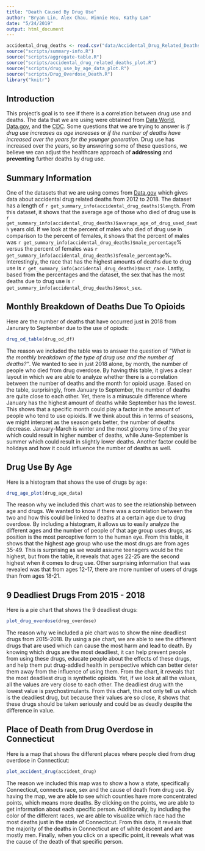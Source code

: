 ```yaml
---
title: "Death Caused By Drug Use"
author: "Bryan Lin, Alex Chau, Winnie Hou, Kathy Lam"
date: "5/24/2019"
output: html_document
---
```


```r
accidental_drug_deaths <- read.csv("data/Accidental_Drug_Related_Deaths_2012-2018.csv", stringsAsFactors = FALSE)
source("scripts/summary-info.R")
source("scripts/aggregate-table.R")
source("scripts/accidental_drug_related_deaths_plot.R")
source("scripts/drug_use_by_age_data_plot.R")
source("scripts/Drug_Overdose_Death.R")
library("knitr")
```

## Introduction
This project's goal is to see if there is a correlation between drug use and deaths. The data that we are using were obtained from [Data World](https://data.world/fivethirtyeight/drug-use-by-age), [Data.gov](https://catalog.data.gov/dataset/accidental-drug-related-deaths-january-2012-sept-2015), and the [CDC](https://www.cdc.gov/nchs/nvss/vsrr/drug-overdose-data.htm). Some questions that we are trying to answer is *if drug use increases as age increases* or *if the number of deaths have increased over the years for the younger generation*. Drug use has increased over the years, so by answering some of these questions, we believe we can adjust the healthcare approach of **addressing** and **preventing** further deaths by drug use. 

## Summary Information
One of the datasets that we are using comes from [Data.gov](https://catalog.data.gov/dataset/accidental-drug-related-deaths-january-2012-sept-2015) which gives data about accidental drug related deaths from 2012 to 2018. The dataset has a length of `r get_summary_info(accidental_drug_deaths)$length`. From this dataset, it shows that the average age of those who died of drug use is `r get_summary_info(accidental_drug_deaths)$average_age_of_drug_used_death` years old. If we look at the percent of males who died of drug use in comparison to the percent of females, it shows that the percent of males was `r get_summary_info(accidental_drug_deaths)$male_percentage`% versus the percent of females was `r get_summary_info(accidental_drug_deaths)$female_percentage`%. Interestingly, the race that has the highest amounts of deaths due to drug use is `r get_summary_info(accidental_drug_deaths)$most_race`. Lastly, based from the percentages and the dataset, the sex that has the most deaths due to drug use is `r get_summary_info(accidental_drug_deaths)$most_sex`.

## Monthly Breakdown of Deaths Due To Opioids
Here are the number of deaths that have occurred just in 2018 from Janurary to September due to the use of opiods:

```r
drug_od_table(drug_od_df)
```

The reason we included the table was to answer the question of *"What is the monthly breakdown of the type of drug use and the number of deaths?"*. We wanted to see in just 2018 alone, by month, the number of people who died from drug overdose. By having this table, it gives a clear layout in which we are able to analyze whether there is a correlation between the number of deaths and the month for opioid usage. Based on the table, surprisingly, from January to September, the number of deaths are quite close to each other. Yet, there is a minuscule difference where January has the highest amount of deaths while September has the lowest. This shows that a specific month could play a factor in the amount of people who tend to use opioids. If we think about this in terms of seasons, we might interpret as the season gets better, the number of deaths decrease. January-March is winter and the most gloomy time of the year which could result in higher number of deaths, while June-September is summer which could result in slightly lower deaths. Another factor could be holidays and how it could influence the number of deaths as well.

## Drug Use By Age
Here is a histogram that shows the use of drugs by age:

```r
drug_age_plot(drug_age_data)
```

The reason why we included this chart was to see the relationship between age and drugs. We wanted to know if there was a correlation between the two and how this could be linked to deaths at a certain age due to drug overdose. By including a histogram, it allows us to easily analyze the different ages and the number of people of that age group uses drugs, as position is the most perceptive form to the human eye. From this table, it shows that the highest age group who use the most drugs are from ages 35-49. This is surprising as we would assume teenagers would be the highest, but from the table, it reveals that ages 22-25 are the second highest when it comes to drug use. Other surprising information that was revealed was that from ages 12-17, there are more number of users of drugs than from ages 18-21.

## 9 Deadliest Drugs From 2015 - 2018
Here is a pie chart that shows the 9 deadliest drugs:

```r
plot_drug_overdose(drug_overdose)
```

The reason why we included a pie chart was to show the nine deadliest drugs from 2015-2018. By using a pie chart, we are able to see the different drugs that are used which can cause the most harm and lead to death. By knowing which drugs are the most deadliest, it can help prevent people from using these drugs, educate people about the effects of these drugs, and help them put drug-addled health in perspective which can better deter them away from the influence of using them. From the chart, it reveals that the most deadliest drug is synthetic opioids. Yet, if we look at all the values, all the values are very close to each other.  The deadliest drug with the lowest value is psychostimulants. From this chart, this not only tell us which is the deadliest drug, but because their values are so close, it shows that these drugs should be taken seriously and could be as deadly despite the difference in value.

## Place of Death from Drug Overdose in Connecticut
Here is a map that shows the different places where people died from drug overdose in Connecticut:

```r
plot_accident_drug(accident_drug)
```

The reason we included this map was to show a how a state, specifically Connecticut, connects race, sex and the cause of death from drug use. By having the map, we are able to see which counties have more concentrated points, which means more deaths. By clicking on the points, we are able to get information about each specific person. Additionally, by including the color of the different races, we are able to visualize which race had the most deaths just in the state of Connecticut. From this data, it reveals that the majority of the deaths in Connecticut are of white descent and are mostly men. Finally, when you click on a specific point, it reveals what was the cause of the death of that specific person.